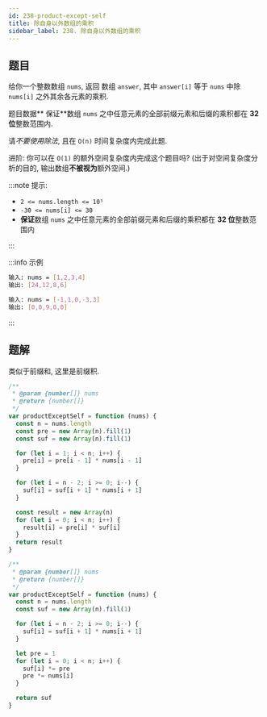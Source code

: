 ```yaml
---
id: 238-product-except-self
title: 除自身以外数组的乘积
sidebar_label: 238. 除自身以外数组的乘积
---
```


## 题目

给你一个整数数组 `nums`, 返回 数组 `answer`, 其中 `answer[i]` 等于 `nums` 中除 `nums[i]` 之外其余各元素的乘积.

题目数据** 保证**数组 `nums` 之中任意元素的全部前缀元素和后缀的乘积都在 **32 位**整数范围内.

请*不要使用除法*, 且在 `O(n)` 时间复杂度内完成此题.

进阶: 你可以在 `O(1)` 的额外空间复杂度内完成这个题目吗? (出于对空间复杂度分析的目的, 输出数组**不被视为**额外空间.)

:::note 提示:

- `2 <= nums.length <= 10⁵`
- `-30 <= nums[i] <= 30`
- **保证**数组 `nums` 之中任意元素的全部前缀元素和后缀的乘积都在 **32 位**整数范围内

:::

:::info 示例

```bash
输入: nums = [1,2,3,4]
输出: [24,12,8,6]
```

```bash
输入: nums = [-1,1,0,-3,3]
输出: [0,0,9,0,0]
```

:::

## 题解

类似于前缀和, 这里是前缀积.


<Tabs>
  <TabItem value="JavaScript - O(n) 空间复杂度" label="JavaScript - O(n) 空间复杂度" default>

```ts
/**
 * @param {number[]} nums
 * @return {number[]}
 */
var productExceptSelf = function (nums) {
  const n = nums.length
  const pre = new Array(n).fill(1)
  const suf = new Array(n).fill(1)

  for (let i = 1; i < n; i++) {
    pre[i] = pre[i - 1] * nums[i - 1]
  }

  for (let i = n - 2; i >= 0; i--) {
    suf[i] = suf[i + 1] * nums[i + 1]
  }

  const result = new Array(n)
  for (let i = 0; i < n; i++) {
    result[i] = pre[i] * suf[i]
  }
  return result
}
```

</TabItem>
<TabItem value="JavaScript - O(1) 空间复杂度" label="JavaScript - O(1) 空间复杂度">

```ts
/**
 * @param {number[]} nums
 * @return {number[]}
 */
var productExceptSelf = function (nums) {
  const n = nums.length
  const suf = new Array(n).fill(1)

  for (let i = n - 2; i >= 0; i--) {
    suf[i] = suf[i + 1] * nums[i + 1]
  }

  let pre = 1
  for (let i = 0; i < n; i++) {
    suf[i] *= pre
    pre *= nums[i]
  }

  return suf
}
```

</TabItem>
</Tabs>
